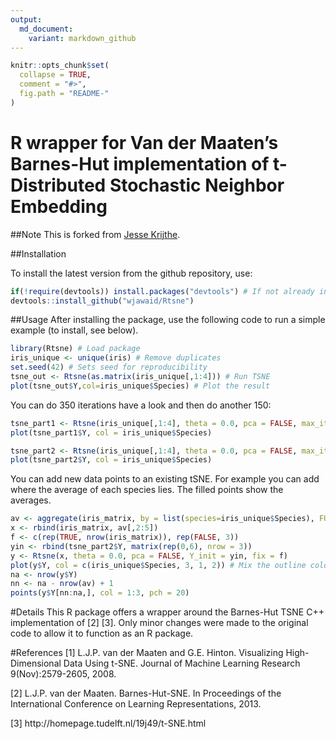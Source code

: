 ```yaml
---
output:
  md_document:
    variant: markdown_github
---
```


<!-- README.md is generated from README.Rmd. Please edit that file -->

```r
knitr::opts_chunk$set(
  collapse = TRUE,
  comment = "#>",
  fig.path = "README-"
)
```
<!-- [![CRAN version](http://www.r-pkg.org/badges/version/Rtsne)](https://cran.r-project.org/package=Rtsne/) -->
<!-- [![Travis-CI Build Status](https://travis-ci.org/jkrijthe/Rtsne.png?branch=master)](https://travis-ci.org/jkrijthe/Rtsne) -->
<!-- [![codecov.io](https://codecov.io/github/jkrijthe/Rtsne/coverage.svg?branch=master)](https://codecov.io/github/jkrijthe/Rtsne?branch=master) -->
<!-- [![CRAN mirror downloads](http://cranlogs.r-pkg.org/badges/Rtsne)](https://cran.r-project.org/package=Rtsne/) -->


# R wrapper for Van der Maaten's Barnes-Hut implementation of t-Distributed Stochastic Neighbor Embedding 

##Note
This is forked from [Jesse Krijthe](https://github.com/jkrijthe/Rtsne).

##Installation

To install the latest version from the github repository, use:
```r
if(!require(devtools)) install.packages("devtools") # If not already installed
devtools::install_github("wjawaid/Rtsne")
```


##Usage
After installing the package, use the following code to run a simple example (to install, see below).
```r
library(Rtsne) # Load package
iris_unique <- unique(iris) # Remove duplicates
set.seed(42) # Sets seed for reproducibility
tsne_out <- Rtsne(as.matrix(iris_unique[,1:4])) # Run TSNE
plot(tsne_out$Y,col=iris_unique$Species) # Plot the result
```

You can do 350 iterations have a look and then do another 150:
```r
tsne_part1 <- Rtsne(iris_unique[,1:4], theta = 0.0, pca = FALSE, max_iter = 350)
plot(tsne_part1$Y, col = iris_unique$Species)
```
```r
tsne_part2 <- Rtsne(iris_unique[,1:4], theta = 0.0, pca = FALSE, max_iter = 150, Y_init=tsne_part1$Y)
plot(tsne_part2$Y, col = iris_unique$Species)
```

You can add new data points to an existing tSNE. For example you can add where the average of each species lies. The filled points show the averages.
```r
av <- aggregate(iris_matrix, by = list(species=iris_unique$Species), FUN = mean)
x <- rbind(iris_matrix, av[,2:5])
f <- c(rep(TRUE, nrow(iris_matrix)), rep(FALSE, 3))
yin <- rbind(tsne_part2$Y, matrix(rep(0,6), nrow = 3))
y <- Rtsne(x, theta = 0.0, pca = FALSE, Y_init = yin, fix = f)
plot(y$Y, col = c(iris_unique$Species, 3, 1, 2)) # Mix the outline colour
na <- nrow(y$Y)
nn <- na - nrow(av) + 1
points(y$Y[nn:na,], col = 1:3, pch = 20)
```

#Details
This R package offers a wrapper around the Barnes-Hut TSNE C++ implementation of [2] [3]. Only minor changes were made to the original code to allow it to function as an R package.

#References
[1] L.J.P. van der Maaten and G.E. Hinton. Visualizing High-Dimensional Data Using t-SNE. Journal of Machine Learning Research 9(Nov):2579-2605, 2008.

[2] L.J.P. van der Maaten. Barnes-Hut-SNE. In Proceedings of the International Conference on Learning Representations, 2013.

[3] http://homepage.tudelft.nl/19j49/t-SNE.html
